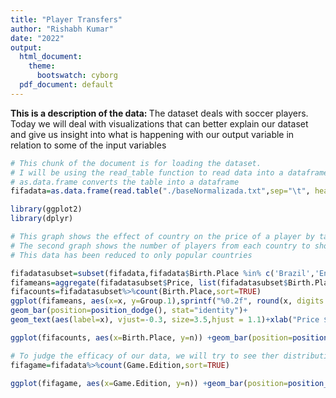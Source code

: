 ```yaml
---
title: "Player Transfers"
author: "Rishabh Kumar"
date: "2022"
output:
  html_document:
    theme:
      bootswatch: cyborg
  pdf_document: default
---
```


**This is a description of the data: **
The dataset deals with soccer players. Today we will deal with visualizations that can better explain our dataset and give us insight into what is happening with our output variable in relation to some of the input variables

```r
# This chunk of the document is for loading the dataset. 
# I will be using the read_table function to read data into a dataframe
# as.data.frame converts the table into a dataframe
fifadata=as.data.frame(read.table("./baseNormalizada.txt",sep="\t", header=TRUE))
```

```r
library(ggplot2)
library(dplyr)
```

```r
# This graph shows the effect of country on the price of a player by taking a groupby and getting the mean of price
# The second graph shows the number of players from each country to show how many popular players each country produces
# This data has been reduced to only popular countries

fifadatasubset=subset(fifadata,fifadata$Birth.Place %in% c('Brazil','England','France','Argentina','Belgium','Spain','Portugal'))
fifameans=aggregate(fifadatasubset$Price, list(fifadatasubset$Birth.Place), FUN=mean)
fifacounts=fifadatasubset%>%count(Birth.Place,sort=TRUE)
ggplot(fifameans, aes(x=x, y=Group.1),sprintf("%0.2f", round(x, digits = 2))) +
geom_bar(position=position_dodge(), stat="identity")+ 
geom_text(aes(label=x), vjust=-0.3, size=3.5,hjust = 1.1)+xlab("Price $")+ ylab("Country")

ggplot(fifacounts, aes(x=Birth.Place, y=n)) +geom_bar(position=position_dodge(), stat="identity")+xlab("Country")+ ylab("# of Players")
```

```r
# To judge the efficacy of our data, we will try to see ther distribution of data across different FIFA versions. Ideally we should have data from the latest fifa versions since the prices get inflated every year and a true representation can be see only from the latest data.
fifagame=fifadata%>%count(Game.Edition,sort=TRUE)

ggplot(fifagame, aes(x=Game.Edition, y=n)) +geom_bar(position=position_dodge(), stat="identity")+xlab("Game Edition")+ ylab("# of Data points")
```
